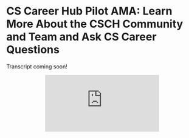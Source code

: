 
<HeadComponent title="CSCH Pilot AMA" />
<Layout>
<div className={classnames(postPageStyles.blogPostContainer, styles.textPageContainer)}>
  <div className={classnames(postPageStyles.blogPostContent, styles.textPageContent)}>

# CS Career Hub Pilot AMA: Learn More About the CSCH Community and Team and Ask CS Career Questions

Transcript coming soon!

  <center>
    <iframe src="https://www.youtube.com/embed/NiOLioI9_uQ" title="YouTube video player" frameborder="0" allow="accelerometer; autoplay; clipboard-write; encrypted-media; gyroscope; picture-in-picture" allowfullscreen loading="lazy"></iframe>
  </center>
  </div>
</div>
</Layout>
